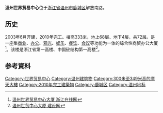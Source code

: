 {{Infobox Skyscraper
|building_name=温州世贸中心
|image=[[File:Wenzhou_World_Trade_Center.JPG|280px]]
|caption=<small>亮灯的温州世贸中心大厦</small>
|built=2003年－2010年
|use=综合（[[辦公室|辦公室]]、[[商場|商場]]、[[酒店|酒店]]、[[会议中心|会议中心]]、[[公寓|公寓]]、[[观光|观光]]）
|location={{CHN}}[[浙江省|浙江省]][[温州市|温州市]][[鹿城区|鹿城区]]
|roof={{convert|333|m|ft|1}}
|top_floor=
|antenna_spire= 
|floor_count=68
|floor_area={{convert|14050396|sqm|sqft|-2}}
|elevator_count=
|architect=美国r.t.k.l国际建筑设计有限公司、上海现代建筑设计集团
|developer=中国建筑一局（集团）有限公司
|skyscraperpage_id=}}

'''溫州世界貿易中心'''位于[[浙江省|浙江省]][[温州市|温州市]][[鹿城区|鹿城区]]解放南路。

==历史==
2003年6月开建，2010年完工。楼高333米，地上68层、地下4层，共72层。是一座集[[商业|商业]]、[[办公|办公]]、[[观光|观光]]、[[娱乐|娱乐]]、[[餐饮|餐饮]]、[[会议|会议]]等功能为一体的综合性商贸办公大厦<ref>[http://mlzj.zjol.com.cn/mlzj/system/2011/06/07/013836698.shtml 温州世界贸易中心大厦 浙江在线网]{{dead link|date=2018年3月 |bot=InternetArchiveBot |fix-attempted=yes }}</ref>。该楼是浙江省第一高楼、中国[[砼|砼]]结构第一高楼<ref>[http://www.buildnet.cn/Html/News/2008/04/6918.shtml 温州世贸中心大厦 建设网]</ref>。

== 参考資料 ==
<references />

{{摩天大楼}}
{{DEFAULTSORT:Wenzhou World Trade Center}}
[[Category:世界贸易中心|Category:世界贸易中心]]
[[Category:温州建筑物|Category:温州建筑物]]
[[Category:300米至349米高的摩天大樓|Category:300米至349米高的摩天大樓]]
[[Category:2010年完工建築物|Category:2010年完工建築物]]
[[Category:鹿城区|Category:鹿城区]]
[[Category:温州地标|Category:温州地标]]